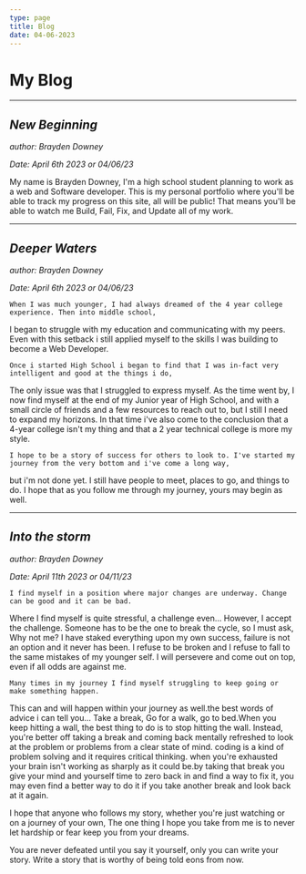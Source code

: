 ```yaml
---
type: page
title: Blog
date: 04-06-2023
---
```


# My Blog

---

## *New Beginning*

*author: Brayden Downey*

*Date: April 6th 2023 or 04/06/23*


My name is Brayden Downey, I'm a high school student planning to work as a web and Software developer.
This is my personal portfolio where you'll be able to track my progress on this site, all will be public!
That means you'll be able to watch me Build, Fail, Fix, and Update all of my work.


---

## *Deeper Waters*

*author: Brayden Downey*

*Date: April 6th 2023 or 04/06/23*


    When I was much younger, I had always dreamed of the 4 year college experience. Then into middle school,
I began to struggle with my education and communicating with my peers. Even with this setback i still applied
myself to the skills I was building to become a Web Developer.

    Once i started High School i began to find that I was in-fact very intelligent and good at the things i do,
The only issue was that I struggled to express myself. As the time went by, I now find myself at the end of my 
Junior year of High School, and with a small circle of friends and a few resources to reach out to, but I still
I need to expand my horizons. In that time i've also come to the conclusion that a 4-year college isn't my thing
and that a 2 year technical college is more my style. 

    I hope to be a story of success for others to look to. I've started my journey from the very bottom and i've come a long way,
but i'm not done yet. I still have people to meet, places to go, and things to do. I hope that as you follow me through my journey,
yours may begin as well.


---

## *Into the storm*

*author: Brayden Downey*

*Date: April 11th 2023 or 04/11/23*


    I find myself in a position where major changes are underway. Change can be good and it can be bad.
Where I find myself is quite stressful, a challenge even... However, I accept the challenge.
Someone has to be the one to break the cycle, so I must ask, Why not me? I have staked everything upon
my own success, failure is not an option and it never has been. I refuse to be broken and I refuse to fall to the same
mistakes of my younger self. I will persevere and come out on top, even if all odds are against me.

    Many times in my journey I find myself struggling to keep going or make something happen.
This can and will happen within your journey as well.the best words of advice i can tell you...
Take a break, Go for a walk, go to bed.When you keep hitting a wall, the best thing to do is to stop hitting the wall.
Instead, you're better off taking a break and coming back mentally refreshed to look at the problem or problems
from a clear state of mind. coding is a kind of problem solving and it requires critical thinking.
when you're exhausted your brain isn't working as sharply as it could be.by taking that break 
you give your mind and yourself time to zero back in and find a way to fix it, you may even find a
better way to do it if you take another break and look back at it again.

I hope that anyone who follows my story, whether you're just watching or on a journey of your own,
The one thing I hope you take from me is to never let hardship or fear keep you from your dreams.

You are never defeated until you say it yourself, only you can write your story.
Write a story that is worthy of being told eons from now.
